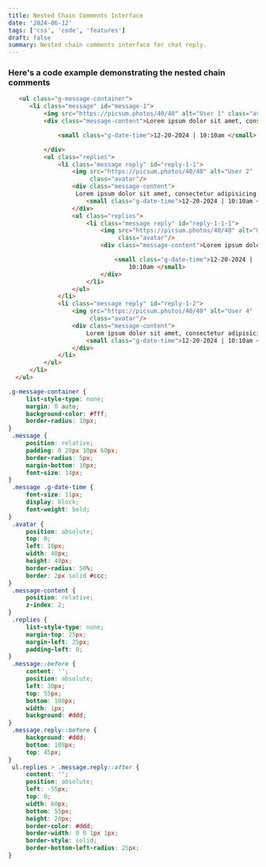 ```yaml
---
title: Nested Chain Comments Interface
date: '2024-06-12'
tags: ['css', 'code', 'features']
draft: false
summary: Nested chain comments interface for chat reply.
---
```


### Here's a code example demonstrating the nested chain comments


```html
   <ul class="g-message-container">
      <li class="message" id="message-1">
          <img src="https://picsum.photos/40/40" alt="User 1" class="avatar"/>
          <div class="message-content">Lorem ipsum dolor sit amet, consectetur Lorem ipsum dolor sit amet, consectetur adipisicing elit. Asperiores earum expedita explicabo fuga harum quibusdam repellat sint sit. Alias distinctio harum illo incidunt, ipsum iusto natus quas voluptate. Ad amet assumenda cumque cupiditate deleniti doloremque facilis nobis omnis voluptate voluptates. Consequatur dignissimos dolor, doloremque earum excepturi explicabo fuga inventore ipsa laborum maxime nostrum pariatur quam quo quod quos, recusandae sed sequi tenetur unde velit? Animi aspernatur consectetur eum fugiat iste, libero molestias nemo reiciendis sequi? Consequuntur dolorem ducimus, eos et illum impedit incidunt magni nobis officiis provident, quam quia quibusdam quidem vero voluptas! Deserunt harum nemo odio placeat quo quos!

              <small class="g-date-time">12-20-2024 | 10:10am </small>

          </div>
          <ul class="replies">
              <li class="message reply" id="reply-1-1">
                  <img src="https://picsum.photos/40/40" alt="User 2"
                       class="avatar"/>
                  <div class="message-content">
                   Lorem ipsum dolor sit amet, consectetur adipisicing elit. Ipsam iure, minima quam quo sit tenetur unde voluptas. Aut cum facilis iste quam sint! Ab asperiores dicta, distinctio, doloribus ea eum fugiat itaque laboriosam laborum mollitia omnis optio, tempore! A animi architecto at cumque debitis dignissimos ducimus exercitationem expedita fugit incidunt ipsum iusto labore laudantium minima mollitia nemo nulla praesentium quas rerum sapiente sit sunt, tempora tenetur. Ab delectus distinctio dolorum explicabo impedit, neque nihil non nostrum perspiciatis voluptatem. Blanditiis culpa est eveniet, expedita nam odio omnis quisquam quos reprehenderit saepe sint, sunt tempore voluptate? Consectetur corporis debitis deleniti doloribus esse ipsum laboriosam maxime mollitia necessitatibus officiis omnis qui quod recusandae rem sed sit soluta, vel voluptas voluptatibus voluptatum! Eligendi in magnam natus optio placeat possimus repellat reprehenderit, sequi, sit unde ut vel voluptates! Cum dolores iste libero nihil nostrum quaerat. Accusantium blanditiis deleniti dolor error facilis itaque nostrum odio possimus qui voluptate? Aspernatur aut eos est fugiat magnam natus numquam saepe. Ad commodi consequuntur debitis fugit officiis optio quos sed temporibus voluptas voluptatem. Amet asperiores assumenda eum ex iste laudantium maxime optio provident quo voluptatum. A aspernatur atque, debitis esse est nihil numquam praesentium provident? Beatae cumque debitis eos exercitationem hic incidunt iste mollitia quo rerum velit. Ad culpa delectus doloremque eligendi facilis labore possimus quam, recusandae soluta! At cum delectus esse excepturi facilis impedit in inventore, modi mollitia nihil perspiciatis quae quas sapiente totam ut voluptates voluptatibus. Adipisci alias consequuntur cumque deserunt doloremque dolores dolorum ducimus est explicabo, fugit harum impedit ipsam laboriosam laborum libero, molestiae, nihil nobis provident quia quos ratione soluta suscipit velit. Consequatur cum incidunt nemo odio voluptas? Amet animi asperiores aspernatur consequuntur delectus distinctio dolorum eaque eius, explicabo harum illo, iusto laboriosam molestiae mollitia, nam nesciunt nisi perferendis possimus praesentium quas reiciendis rem vero voluptatem.
                      <small class="g-date-time">12-20-2024 | 10:10am </small>
                  </div>
                  <ul class="replies">
                      <li class="message reply" id="reply-1-1-1">
                          <img src="https://picsum.photos/40/40" alt="User 3"
                               class="avatar"/>
                          <div class="message-content">Lorem ipsum dolor sit amet, consectetur adipisicing elit. Accusantium corporis culpa eos minima natus praesentium ut! Animi architecto dolor, ducimus facere, iusto maiores nemo optio quisquam quos saepe ullam, velit.

                              <small class="g-date-time">12-20-2024 |
                                  10:10am </small>
                          </div>
                      </li>
                  </ul>
              </li>
              <li class="message reply" id="reply-1-2">
                  <img src="https://picsum.photos/40/40" alt="User 4"
                       class="avatar"/>
                  <div class="message-content">
                      Lorem ipsum dolor sit amet, consectetur adipisicing elit. Dignissimos eaque enim similique! Ab architecto consectetur dignissimos ipsam nobis quasi qui quisquam quos sint voluptatibus. Cum iure maxime nobis quas recusandae.
                      <small class="g-date-time">12-20-2024 | 10:10am </small>
                  </div>
              </li>
          </ul>
      </li>
  </ul>
```

```css
.g-message-container {
	 list-style-type: none;
	 margin: 0 auto;
	 background-color: #fff;
	 border-radius: 10px;
}
 .message {
	 position: relative;
	 padding: 0 20px 10px 60px;
	 border-radius: 5px;
	 margin-bottom: 10px;
	 font-size: 14px;
}
 .message .g-date-time {
	 font-size: 11px;
	 display: block;
	 font-weight: bold;
}
 .avatar {
	 position: absolute;
	 top: 0;
	 left: 10px;
	 width: 40px;
	 height: 40px;
	 border-radius: 50%;
	 border: 2px solid #ccc;
}
 .message-content {
	 position: relative;
	 z-index: 2;
}
 .replies {
	 list-style-type: none;
	 margin-top: 25px;
	 margin-left: 25px;
	 padding-left: 0;
}
 .message::before {
	 content: '';
	 position: absolute;
	 left: 30px;
	 top: 55px;
	 bottom: 108px;
	 width: 1px;
	 background: #ddd;
}
 .message.reply::before {
	 background: #ddd;
	 bottom: 108px;
	 top: 45px;
}
 ul.replies > .message.reply::after {
	 content: '';
	 position: absolute;
	 left: -55px;
	 top: 0;
	 width: 60px;
	 bottom: 55px;
	 height: 20px;
	 border-color: #ddd;
	 border-width: 0 0 1px 1px;
	 border-style: solid;
	 border-bottom-left-radius: 25px;
}

```



